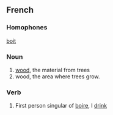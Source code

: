 ==French==

===Homophones===
[[boit]]
===Noun===
# [[wood]], the material from trees
# wood, the area where trees grow.

===Verb===
# First person singular of [[boire]], I [[drink]]